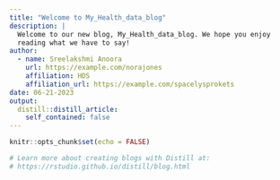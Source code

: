 ```yaml
---
title: "Welcome to My_Health_data_blog"
description: |
  Welcome to our new blog, My_Health_data_blog. We hope you enjoy 
  reading what we have to say!
author:
  - name: Sreelakshmi Anoora 
    url: https://example.com/norajones
    affiliation: HDS 
    affiliation_url: https://example.com/spacelysprokets
date: 06-21-2023
output:
  distill::distill_article:
    self_contained: false
---
```


```r
knitr::opts_chunk$set(echo = FALSE)

# Learn more about creating blogs with Distill at:
# https://rstudio.github.io/distill/blog.html

```
